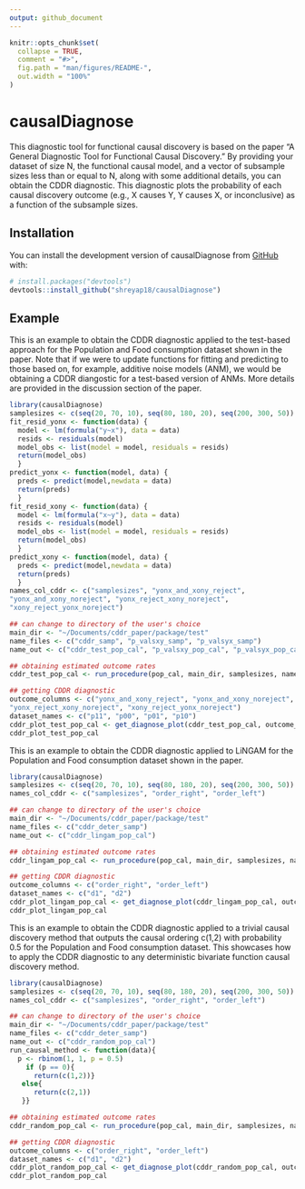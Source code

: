 ```yaml
---
output: github_document
---
```


<!-- README.md is generated from README.Rmd. Please edit that file -->

```r
knitr::opts_chunk$set(
  collapse = TRUE,
  comment = "#>",
  fig.path = "man/figures/README-",
  out.width = "100%"
)
```

# causalDiagnose

<!-- badges: start -->
<!-- badges: end -->

This diagnostic tool for functional causal discovery is based on the paper "A General Diagnostic Tool for Functional Causal Discovery." By providing your dataset of size N, the functional causal model, and a vector of subsample sizes less than or equal to N, along with some additional details, you can obtain the CDDR diagnostic. This diagnostic plots the probability of each causal discovery outcome (e.g., X causes Y, Y causes X, or inconclusive) as a function of the subsample sizes.


## Installation

You can install the development version of causalDiagnose from [GitHub](https://github.com/) with:

``` r
# install.packages("devtools")
devtools::install_github("shreyap18/causalDiagnose")
```

## Example

This is an example to obtain the CDDR diagnostic applied to the test-based approach for the Population and Food consumption dataset shown in the paper. Note that if we were to update functions for fitting and predicting to those based on, for example, additive noise models (ANM), we would be obtaining a CDDR diangostic for a test-based version of ANMs. More details are provided in the discussion section of the paper.


```r
library(causalDiagnose)
samplesizes <- c(seq(20, 70, 10), seq(80, 180, 20), seq(200, 300, 50))
fit_resid_yonx <- function(data) {
  model <- lm(formula("y~x"), data = data)
  resids <- residuals(model)
  model_obs <- list(model = model, residuals = resids)
  return(model_obs)
  }
predict_yonx <- function(model, data) {
  preds <- predict(model,newdata = data)
  return(preds)
  }
fit_resid_xony <- function(data) {
  model <- lm(formula("x~y"), data = data)
  resids <- residuals(model)
  model_obs <- list(model = model, residuals = resids)
  return(model_obs)
  }
predict_xony <- function(model, data) {
  preds <- predict(model,newdata = data)
  return(preds)
  }
names_col_cddr <- c("samplesizes", "yonx_and_xony_reject",
"yonx_and_xony_noreject", "yonx_reject_xony_noreject",
"xony_reject_yonx_noreject")

## can change to directory of the user's choice
main_dir <- "~/Documents/cddr_paper/package/test"
name_files <- c("cddr_samp", "p_valsxy_samp", "p_valsyx_samp")
name_out <- c("cddr_test_pop_cal", "p_valsxy_pop_cal", "p_valsyx_pop_cal")

## obtaining estimated outcome rates
cddr_test_pop_cal <- run_procedure(pop_cal, main_dir, samplesizes, names_col_cddr, name_files, name_out, fit_resid_yonx, predict_yonx, fit_resid_xony, predict_xony)

## getting CDDR diagnostic
outcome_columns <- c("yonx_and_xony_reject", "yonx_and_xony_noreject",
"yonx_reject_xony_noreject", "xony_reject_yonx_noreject")
dataset_names <- c("p11", "p00", "p01", "p10")
cddr_plot_test_pop_cal <- get_diagnose_plot(cddr_test_pop_cal, outcome_columns, dataset_names)
cddr_plot_test_pop_cal
```

This is an example to obtain the CDDR diagnostic applied to LiNGAM for the Population and Food consumption dataset shown in the paper.


```r
library(causalDiagnose)
samplesizes <- c(seq(20, 70, 10), seq(80, 180, 20), seq(200, 300, 50))
names_col_cddr <- c("samplesizes", "order_right", "order_left")

## can change to directory of the user's choice
main_dir <- "~/Documents/cddr_paper/package/test"
name_files <- c("cddr_deter_samp")
name_out <- c("cddr_lingam_pop_cal")

## obtaining estimated outcome rates
cddr_lingam_pop_cal <- run_procedure(pop_cal, main_dir, samplesizes, names_col_cddr, name_files, name_out, run_test = FALSE, early_stop_thresh = 0.95)

## getting CDDR diagnostic
outcome_columns <- c("order_right", "order_left")
dataset_names <- c("d1", "d2")
cddr_plot_lingam_pop_cal <- get_diagnose_plot(cddr_lingam_pop_cal, outcome_columns, dataset_names, is_test = FALSE)
cddr_plot_lingam_pop_cal
```

This is an example to obtain the CDDR diagnostic applied to a trivial causal discovery method that outputs the causal ordering c(1,2) with probability 0.5 for the Population and Food consumption dataset. This showcases how to apply the CDDR diagnostic to any deterministic bivariate function causal discovery method.

```r
library(causalDiagnose)
samplesizes <- c(seq(20, 70, 10), seq(80, 180, 20), seq(200, 300, 50))
names_col_cddr <- c("samplesizes", "order_right", "order_left")

## can change to directory of the user's choice
main_dir <- "~/Documents/cddr_paper/package/test"
name_files <- c("cddr_deter_samp")
name_out <- c("cddr_random_pop_cal")
run_causal_method <- function(data){
  p <- rbinom(1, 1, p = 0.5)
    if (p == 0){
      return(c(1,2))}
   else{
      return(c(2,1))
   }}

## obtaining estimated outcome rates
cddr_random_pop_cal <- run_procedure(pop_cal, main_dir, samplesizes, names_col_cddr,name_files, name_out, run_test = FALSE, run_lingam = FALSE, run_causal_method = run_causal_method, early_stop_thresh = 0.95)

## getting CDDR diagnostic
outcome_columns <- c("order_right", "order_left")
dataset_names <- c("d1", "d2")
cddr_plot_random_pop_cal <- get_diagnose_plot(cddr_random_pop_cal, outcome_columns, dataset_names, is_test = FALSE)
cddr_plot_random_pop_cal
```



